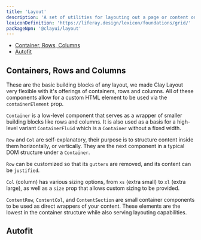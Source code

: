 ```yaml
---
title: 'Layout'
description: 'A set of utilities for layouting out a page or content on a page'
lexiconDefinition: 'https://liferay.design/lexicon/foundations/grid/'
packageNpm: '@clayui/layout'
---
```



<div class="nav-toc-absolute">
<div class="nav-toc">

-   [Container, Rows, Columns](#basic-usage)
-   [Autofit](#autofit)

</div>
</div>

## Containers, Rows and Columns

These are the basic building blocks of any layout, we made Clay Layout very flexible with it's offerings of containers, rows and columns. All of these components allow for a custom HTML element to be used via the `containerElement` prop.

`Container` is a low-level component that serves as a wrapper of smaller building blocks like rows and columns. It is also used as a basis for a high-level variant `ContainerFluid` which is a `Container` without a fixed width.

`Row` and `Col` are self-explanatory, their purpose is to structure content inside them horizontally, or vertically. They are the next component in a typical DOM structure under a `Container`.

`Row` can be customized so that its `gutters` are removed, and its content can be `justified`.

`Col` (column) has various sizing options, from `xs` (extra small) to `xl` (extra large), as well as a `size` prop that allows custom sizing to be provided.

`ContentRow`, `ContentCol`, and `ContentSection` are small container components to be used as direct wrappers of your content. These elements are the lowest in the container structure while also serving layouting capabilities.

<LayoutContainer />

## Autofit

<LayoutContent />
